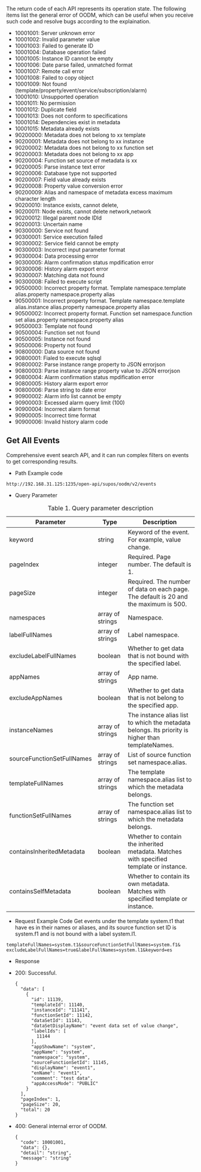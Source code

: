 The return code of each API represents its operation state. The following items list the general error of OODM, which can be useful when you receive such code and resolve bugs according to the explaination.
<ul>
<li>10001001: Server unknown error</li>
<li>10001002: Invalid parameter value</li>
<li>10001003: Failed to generate ID</li>
<li>10001004: Database operation failed</li>
<li>10001005: Instance ID cannot be empty</li>
<li>10001006: Date parse failed, unmatched format</li>
<li>10001007: Remote call error</li>
<li>10001008: Failed to copy object</li>
<li>10001009: Not found (template/property/event/service/subscription/alarm)</li>
<li>10001010: Unsupported operation</li>
<li>10001011: No permission</li>
<li>10001012: Duplicate field</li>
<li>10001013: Does not conform to specifications</li>
<li>10001014: Dependencies exist in metadata</li>
<li>10001015: Metadata already exists</li>
<li>90200000: Metadata does not belong to xx template</li>
<li>90200001: Metadata does not belong to xx instance</li>
<li>90200002: Metadata does not belong to xx function set</li>
<li>90200003: Metadata does not belong to xx app</li>
<li>90200004: Function set source of metadata is xx</li>
<li>90200005: Parse instance text error</li>
<li>90200006: Database type not supported</li>
<li>90200007: Field value already exists</li>
<li>90200008: Property value conversion error</li>
<li>90200009: Alias and namespace of metadata excess maximum character length</li>
<li>90200010: Instance exists, cannot delete,</li>
<li>90200011: Node exists, cannot delete network,network</li>
<li>90200012: Illegal paremt node IDId</li>
<li>90200013: Uncertain name</li>
<li>90300000: Service not found</li>
<li>90300001: Service execution failed</li>
<li>90300002: Service field cannot be empty</li>
<li>90300003: Incorrect input parameter format</li>
<li>90300004: Data processing error</li>
<li>90300005: Alarm confirmation status mpdification error</li>
<li>90300006: History alarm export error</li>
<li>90300007: Matching data not found</li>
<li>90300008: Failed to execute script</li>
<li>90500000: Incorrect property format. Template namespace.template alias.property namespace.property alias</li>
<li>90500001: Incorrect property format. Template namespace.template alias.instance alias.property namespace.property alias</li>
<li>90500002: Incorrect property format. Function set namespace.function set alias.property namespace.property alias</li>
<li>90500003: Template not found</li>
<li>90500004: Function set not found</li>
<li>90500005: Instance not found</li>
<li>90500006: Property not found</li>
<li>90800000: Data source not found</li>
<li>90800001: Fialed to execute sqlsql</li>
<li>90800002: Parse instance range property to JSON errorjson</li>
<li>90800003: Parse instance range property value to JSON errorjson</li>
<li>90800004: Alarm confirmation status mpdification error</li>
<li>90800005: History alarm export error</li>
<li>90800006: Parse string to date error</li>
<li>90900002: Alarm info list cannot be empty</li>
<li>90900003: Excessed alarm query limit (100)</li>
<li>90900004: Incorrect alarm format</li>
<li>90900005: Incorrect time format</li>
<li>90900006: Invalid history alarm code</li>
</ul>

## Get All Events
Comprehensive event search API, and it can run complex filters on events to get corresponding results.

- Path Example code
```
http://192.168.31.125:1235/open-api/supos/oodm/v2/events
```

- Query Parameter

<table>
<caption>Table 1. Query parameter description</caption>
                <colgroup>
                  <col style={{ width: "25%" }} />
                  <col style={{ width: "25%" }} />
                  <col style={{ width: "50%" }} />
                </colgroup>
                <thead>
                  <tr>
                    <th>Parameter</th>
                    <th>Type</th>
                    <th>Description</th>
                  </tr>
                </thead>
                <tbody>
                  <tr>
                    <td>keyword</td>
                    <td>string</td>
                    <td>Keyword of the event. For example, value change.</td>
                    </tr>
                    <tr>
                    <td>pageIndex</td>
                    <td>integer</td>
                    <td>Required. Page number. The default is 1.</td>
                    </tr>
                    <tr>
                    <td>pageSize</td>
                    <td>integer</td>
                    <td>Required. The number of data on each page. The default is 20 and the maximum is 500.</td>
                    </tr>
                    <tr>
                    <td>namespaces</td>
                    <td>array of strings</td>
                    <td>Namespace.</td>
                    </tr>
                    <tr>
                    <td>labelFullNames</td>
                    <td>array of strings</td>
                    <td>Label namespace.</td>
                    </tr>
                    <tr>
                    <td>excludeLabelFullNames</td>
                    <td>boolean</td>
                    <td>Whether to get data that is not bound with the specified label.</td>
                    </tr>
                    <tr>
                    <td>appNames</td>
                    <td>array of strings</td>
                    <td>App name.</td>
                    </tr>
                    <tr>
                    <td>excludeAppNames</td>
                    <td>boolean</td>
                    <td>Whether to get data that is not belong to the specified app.</td>
                    </tr>
                    <tr>
                    <td>instanceNames</td>
                    <td>array of strings</td>
                    <td>The instance alias list to which the metadata belongs. Its priority is higher than templateNames.</td>
                    </tr>
                    <tr>
                    <td>sourceFunctionSetFullNames</td>
                    <td>array of strings</td>
                    <td>List of source function set namespace.alias.</td>
                    </tr>
                    <tr>
                    <td>templateFullNames</td>
                    <td>array of strings</td>
                    <td>The template namespace.alias list to which the metadata belongs.</td>
                    </tr>
                    <tr>
                    <td>functionSetFullNames</td>
                    <td>array of strings</td>
                    <td>The function set namespace.alias list to which the metadata belongs.</td>
                    </tr>
                    <tr>
                    <td>containsInheritedMetadata</td>
                    <td>boolean</td>
                    <td>Whether to contain the inherited metadata. Matches with specified template or instance.</td>
                    </tr>
                    <tr>
                    <td>containsSelfMetadata</td>
                    <td>boolean</td>
                    <td>Whether to contain its own metadata. Matches with specified template or instance.</td>
                    </tr>
                    </tbody>
                    </table>

- Request Example Code
Get events under the template system.t1 that have es in their names or aliases, and its source function set ID is system.f1 and is not bound with a label system.l1.
```
templateFullNames=system.t1&sourceFunctionSetFullNames=system.f1&
excludeLabelFullNames=true&labelFullNames=system.l1&keyword=es
```

- Response
<ul>
<li>200: Successful.

```
{
  "data": [
    {
      "id": 11139,
      "templateId": 11140,
      "instanceId": "11141",
      "functionSetId": 11142,
      "dataSetId": 11143,
      "dataSetDisplayName": "event data set of value change",
      "labelIds": [
        11144
      ],
      "appShowName": "system",
      "appName": "system",
      "namespace": "system",
      "sourceFunctionSetId": 11145,
      "displayName": "event1",
      "enName": "event1",
      "comment": "test data",
      "appAccessMode": "PUBLIC"
    }
  ],
  "pageIndex": 1,
  "pageSize": 20,
  "total": 20
}
```

</li>
<li>400: General internal error of OODM.

```
{
  "code": 10001001,
  "data": {},
  "detail": "string",
  "message": "string"
}
```

</li>
</ul>

